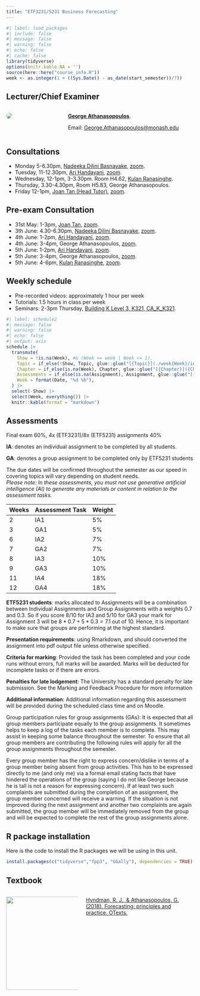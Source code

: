 ```yaml
---
title: "ETF3231/5231 Business Forecasting"
---
```


```r
#| label: load_packages
#| include: false
#| message: false
#| warning: false
#| echo: false
#| cache: false
library(tidyverse)
options(knitr.kable.NA = '')
source(here::here("course_info.R"))
week <- as.integer(1 + ((Sys.Date() - as_date(start_semester))/7))
```

## Lecturer/Chief Examiner

::: columns
::: {.column width="30%"}

![](https://www.monash.edu/__data/assets/image/0005/3437735/sq-george-athanasopoulos-23.jpg){style="border-radius: 50%;"}
:::

::: {.column width="70%"}

[**George Athanasopoulos**](https://research.monash.edu/en/persons/george-athanasopoulos).

Email: [George.Athanasopoulos@monash.edu](mailto:George.Athanasopoulos@monash.edu)
:::

:::

## Consultations

* Monday 5-6.30pm, [Nadeeka Dilini Basnayake](mailto:Nadeeka.Basnayake@monash.edu), [zoom](https://monash.zoom.us/j/84833570459?pwd=M1M2Y0xscmhnQjE3N2hXSSszWWdYQT09).
* Tuesday, 11-12.30pm, [Ari Handayani](mailto:ari.handayani@monash.edu),  [zoom](https://monash.zoom.us/j/84833570459?pwd=M1M2Y0xscmhnQjE3N2hXSSszWWdYQT09).
* Wednesday, 12-1pm, 3-3.30pm. Room H4.62, [Kulan Ranasinghe](mailto:kulan.ranasinghearachchige@monash.edu).
* Thursday, 3.30-4.30pm, Room H5.83, George Athanasopoulos. 
* Friday 12-1pm, [Joan Tan (Head Tutor) ](mailto:joan.tan@monash.edu),  [zoom](https://monash.zoom.us/j/84833570459?pwd=M1M2Y0xscmhnQjE3N2hXSSszWWdYQT09).

## Pre-exam Consultation

* 31st May: 1-3pm, [Joan Tan](mailto:joan.tan@monash.edu),  [zoom](https://monash.zoom.us/j/84833570459?pwd=M1M2Y0xscmhnQjE3N2hXSSszWWdYQT09).  
* 3th June: 4.30-6.30pm, [Nadeeka Dilini Basnayake](mailto:Nadeeka.Basnayake@monash.edu), [zoom](https://monash.zoom.us/j/84833570459?pwd=M1M2Y0xscmhnQjE3N2hXSSszWWdYQT09). 
* 4th June: 1-2pm, [Ari Handayani](mailto:ari.handayani@monash.edu),  [zoom](https://monash.zoom.us/j/84833570459?pwd=M1M2Y0xscmhnQjE3N2hXSSszWWdYQT09).  
* 4th June: 3-4pm, George Athanasopoulos, [zoom](https://monash.zoom.us/j/84833570459?pwd=M1M2Y0xscmhnQjE3N2hXSSszWWdYQT09).     
* 5th June: 1-2pm, [Ari Handayani](mailto:ari.handayani@monash.edu),  [zoom](https://monash.zoom.us/j/84833570459?pwd=M1M2Y0xscmhnQjE3N2hXSSszWWdYQT09).  
* 5th June: 3-4pm,  George Athanasopoulos, [zoom](https://monash.zoom.us/j/84833570459?pwd=M1M2Y0xscmhnQjE3N2hXSSszWWdYQT09).     
* 5th June: 4-6pm,  [Kulan Ranasinghe](mailto:kulan.ranasinghearachchige@monash.edu), [zoom](https://monash.zoom.us/j/84833570459?pwd=M1M2Y0xscmhnQjE3N2hXSSszWWdYQT09).  


## Weekly schedule

* Pre-recorded videos: approximately 1 hour per week
* Tutorials: 1.5 hours in class per week
* Seminars: 2-3pm Thursday, [Building K Level 3, K321, CA_K_K321](https://www.monash.edu/__data/assets/pdf_file/0010/2658961/Caulfield-campus-map.pdf).


```r
#| label: schedule2
#| message: false
#| warning: false
#| echo: false
#| output: asis
schedule |>
  transmute(
    Show = !is.na(Week), #& (Week <= week | Week <= 1),
    Topic = if_else(!Show, Topic, glue::glue("[{Topic}](./week{Week}/index.html)")),
    Chapter = if_else(is.na(Week), Chapter, glue::glue("[{Chapter}]({Chapter_URL})")),
    Assessments = if_else(is.na(Assignment), Assignment, glue::glue("[{Assignment}]({File})")),
    Week = format(Date, "%d %b"),
  ) |>
  select(-Show) |>
  select(Week, everything()) |>
  knitr::kable(format = "markdown")
```

## Assessments

::: {.callout-note}
Final exam 60%, 4x (ETF3231)/8x (ETF5231) assignments 40% 
:::

**IA**: denotes an individual assignment to be completed by all students. 

**GA**: denotes a group assignment to be completed only by ETF5231 students

The due dates will be confirmed throughout the semester as our speed in covering topics will vary depending on student needs.   
_Please note: In these assessments, you must not use generative artificial intelligence (AI) to generate any materials or content in relation to the assessment tasks._

|Weeks	| Assessment Task	| Weight|
|:---|:---|:---|
|2	|IA1	|5%|
|3	|GA1	|5%|
|6	|IA2	|7%|
|7	|GA2	|7%|
|8	|IA3	|10%|
|9	|GA3	|10%|
|11	|IA4	|18%|
|12	|GA4	|18%|

**ETF5231 students**: marks allocated to Assignments will be a combination between Individual Assignments and Group Assignments with a weights 0.7 and 0.3. So if you score 8/10 for IA3 and 5/10 for GA3 your mark for Assignment 3 will be $8*0.7+5*0.3=7.1$ out of 10. Hence, it is important to make sure that groups are performing at the highest standard.

**Presentation requirements**: using Rmarkdown, and should converted the assignment into pdf output file unless otherwise specified.

**Criteria for marking**: Provided the task has been completed and your code runs without errors, full marks will be awarded. Marks will be deducted for incomplete tasks or if there are errors.

**Penalties for late lodgement**: The University has a standard penalty for late submission. See the Marking and Feedback Procedure for more information

**Additional information**: Additional information regarding this assessment will be provided during the scheduled class time and on Moodle.

::: {.callout-tip title="Group Participation - ETF5231 Students ONLY"}

Group participation rules for group assignments (GAs): It is expected that all group members participate equally to the group assignments. It sometimes helps to keep a log of the tasks each member is to complete. This may assist in keeping some balance throughout the semester. To ensure that all group members are contributing the following rules will apply for all the group assignments throughout the semester.

Every group member has the right to express concern/dislike in terms of a group member being absent from group activities. This has to be expressed directly to me (and only me) via a formal email stating facts that have hindered the operations of the group (saying I do not like George because he is tall is not a reason for expressing concern). If at least two such complaints are submitted during the completion of an assignment, the group member concerned will receive a warning. If the situation is not improved during the next assignment and another two complaints are again submitted, the group member will be immediately removed from the group and will be expected to complete the rest of the group assignments alone. 
:::

## R package installation

Here is the code to install the R packages we will be using in this unit.

```r
install.packages(c("tidyverse","fpp3", "GGally"), dependencies = TRUE)
```

## Textbook

::: columns
::: {.column width="40%"}
![](https://otexts.com/fpp3/figs/fpp3_front_cover.jpg){width="200px" height="250px"}
:::
::: {.column width="60%"}
[Hyndman, R. J., & Athanasopoulos, G. (2018). Forecasting: principles and practice. OTexts.](https://otexts.com/fpp3/)
:::
:::
